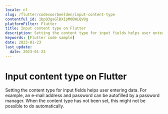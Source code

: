 ```yaml
---
locale: nl
slug: /flutter/codevoorbeelden/input-content-type
contentful_id: 1bpQ3gaGlBXIpM0BWLQV9g
platformFilter: Flutter
title: Input content type on Flutter
description: Setting the content type for input fields helps user entering data.
keywords: [Flutter code sample]
date: 2023-01-23
last_update:
  date: 2023-01-23
---
```


# Input content type on Flutter

Setting the content type for input fields helps user entering data. For example, an e-mail address and password can be autofilled by a password manager. When the content type has not been set, this might not be possible to do automatically.

<CodeSample id="input-content-type" locale="nl" platform="flutter"/>
